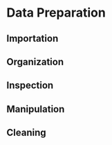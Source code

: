 # Data Preparation {#data_prep}

## Importation
## Organization
## Inspection
## Manipulation
## Cleaning
